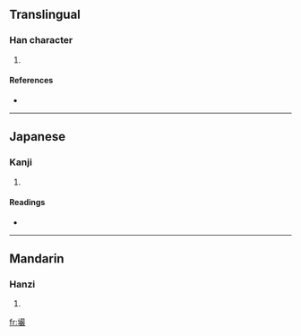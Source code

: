 ==Translingual==

===Han character===
{{Han char|rn=32|rad=土|as=20|sn=23|four=4614<sub>8</sub>|canj=土口口大 (GRRK)}}

# {{defn|Han|sort=土20}}

====References====
* {{Han ref|kx=0242.290|dkj=05626|dj=0482.270|hdz=10502.200|uh=58E7|ud=22759|bh=F7D3|bd=63443}}

----

==Japanese==

===Kanji===
{{ja-kanji|grade=|rs=土20}}

# {{defn|Japanese}}

====Readings====
* {{ja-readings|on=[[がん]] (gan)|kun=[[あな]] (ana)}}

----

==Mandarin==

===Hanzi===
{{cmn-hanzi|pin=[[qiào]] ([[qiao4]]), [[yán]] ([[yan2]])|wg=ch'iao<sup>4</sup>, yen<sup>2</sup>}}

# {{defn|Mandarin}}

[[fr:壧]]